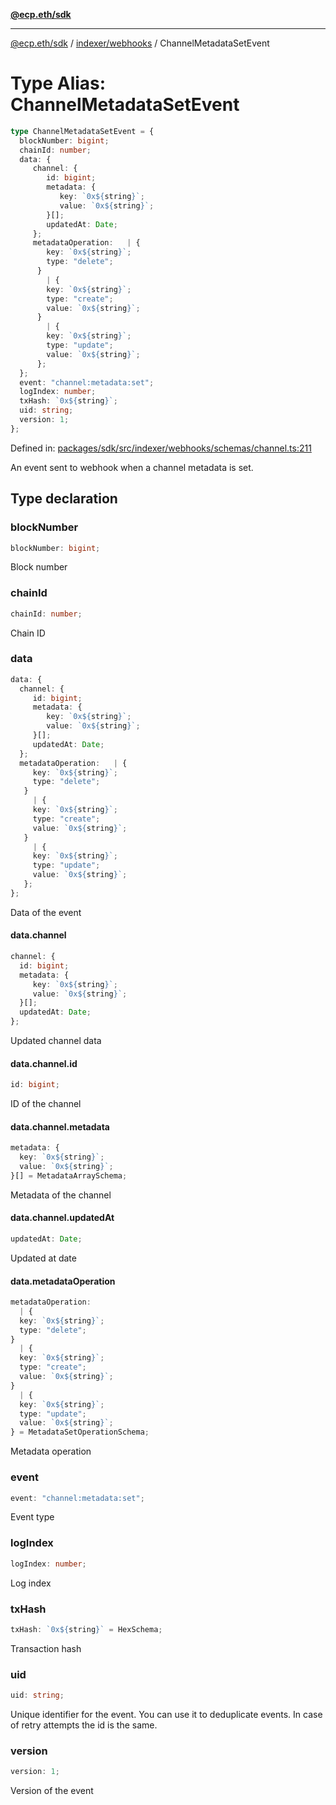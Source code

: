 [**@ecp.eth/sdk**](../../../index.mdx)

***

[@ecp.eth/sdk](/sdk-reference/index.mdx) / [indexer/webhooks](/sdk-reference/indexer/webhooks/index.mdx) / ChannelMetadataSetEvent

# Type Alias: ChannelMetadataSetEvent

```ts
type ChannelMetadataSetEvent = {
  blockNumber: bigint;
  chainId: number;
  data: {
     channel: {
        id: bigint;
        metadata: {
           key: `0x${string}`;
           value: `0x${string}`;
        }[];
        updatedAt: Date;
     };
     metadataOperation:   | {
        key: `0x${string}`;
        type: "delete";
      }
        | {
        key: `0x${string}`;
        type: "create";
        value: `0x${string}`;
      }
        | {
        key: `0x${string}`;
        type: "update";
        value: `0x${string}`;
      };
  };
  event: "channel:metadata:set";
  logIndex: number;
  txHash: `0x${string}`;
  uid: string;
  version: 1;
};
```

Defined in: [packages/sdk/src/indexer/webhooks/schemas/channel.ts:211](https://github.com/ecp-eth/comments-monorepo/blob/main/packages/sdk/src/indexer/webhooks/schemas/channel.ts#L211)

An event sent to webhook when a channel metadata is set.

## Type declaration

### blockNumber

```ts
blockNumber: bigint;
```

Block number

### chainId

```ts
chainId: number;
```

Chain ID

### data

```ts
data: {
  channel: {
     id: bigint;
     metadata: {
        key: `0x${string}`;
        value: `0x${string}`;
     }[];
     updatedAt: Date;
  };
  metadataOperation:   | {
     key: `0x${string}`;
     type: "delete";
   }
     | {
     key: `0x${string}`;
     type: "create";
     value: `0x${string}`;
   }
     | {
     key: `0x${string}`;
     type: "update";
     value: `0x${string}`;
   };
};
```

Data of the event

#### data.channel

```ts
channel: {
  id: bigint;
  metadata: {
     key: `0x${string}`;
     value: `0x${string}`;
  }[];
  updatedAt: Date;
};
```

Updated channel data

#### data.channel.id

```ts
id: bigint;
```

ID of the channel

#### data.channel.metadata

```ts
metadata: {
  key: `0x${string}`;
  value: `0x${string}`;
}[] = MetadataArraySchema;
```

Metadata of the channel

#### data.channel.updatedAt

```ts
updatedAt: Date;
```

Updated at date

#### data.metadataOperation

```ts
metadataOperation: 
  | {
  key: `0x${string}`;
  type: "delete";
}
  | {
  key: `0x${string}`;
  type: "create";
  value: `0x${string}`;
}
  | {
  key: `0x${string}`;
  type: "update";
  value: `0x${string}`;
} = MetadataSetOperationSchema;
```

Metadata operation

### event

```ts
event: "channel:metadata:set";
```

Event type

### logIndex

```ts
logIndex: number;
```

Log index

### txHash

```ts
txHash: `0x${string}` = HexSchema;
```

Transaction hash

### uid

```ts
uid: string;
```

Unique identifier for the event. You can use it to deduplicate events.
In case of retry attempts the id is the same.

### version

```ts
version: 1;
```

Version of the event
